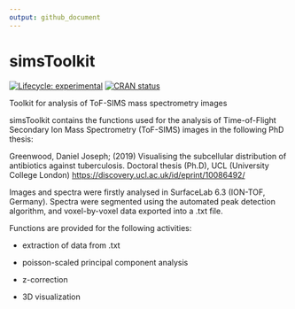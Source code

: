 ```yaml
---
output: github_document
---
```


# simsToolkit

<!-- badges: start -->

[![Lifecycle: experimental](https://img.shields.io/badge/lifecycle-experimental-orange.svg)](https://lifecycle.r-lib.org/articles/stages.html#experimental) [![CRAN status](https://www.r-pkg.org/badges/version/simsToolkit)](https://CRAN.R-project.org/package=simsToolkit)

<!-- badges: end -->

Toolkit for analysis of ToF-SIMS mass spectrometry images

simsToolkit contains the functions used for the analysis of Time-of-Flight Secondary Ion Mass Spectrometry (ToF-SIMS) images in the following PhD thesis:

Greenwood, Daniel Joseph; (2019) Visualising the subcellular distribution of antibiotics against tuberculosis. Doctoral thesis (Ph.D), UCL (University College London) <https://discovery.ucl.ac.uk/id/eprint/10086492/>

Images and spectra were firstly analysed in SurfaceLab 6.3 (ION-TOF, Germany). Spectra were segmented using the automated peak detection algorithm, and voxel-by-voxel data exported into a .txt file.

Functions are provided for the following activities:

-   extraction of data from .txt

-   poisson-scaled principal component analysis

-   z-correction

-   3D visualization
